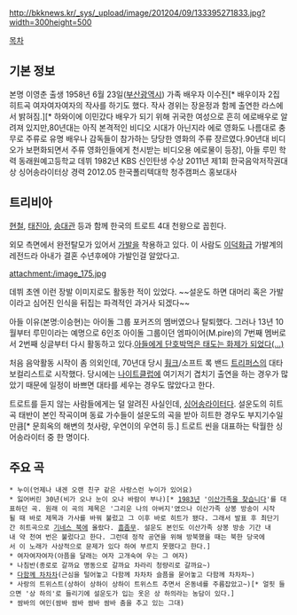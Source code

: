 http://bkknews.kr/_sys/_upload/image/201204/09/133395271833.jpg?width=300height=500

[[목차]]

== 기본 정보 ==
본명 이영춘
출생 1958년 6월 23일([[부산광역시]])
가족 배우자 이수진[* 배우이자 2집 히트곡 여자여자여자의 작사를 하기도 했다. 작사 경위는 장윤정과 함께 출연한 라스에서 밝혀짐.][* 하와이에 이민갔다 배우가 되기 위해 귀국한 여성으로 흔히 에로배우로 알려져 있지만,80년대는 아직 본격적인 비디오 시대가 아닌지라 에로 영화도 나름대로 충무로 주류로 유명 배우나 감독들이 참가하는 당당한 영화의 주류 쟝르였다.90년대 비디오가 보편화되면서 주류 영화인들에게 천시받는 비디오용 에로물이 등장], 아들 루민
학력 동래원예고등학교
데뷔 1982년 KBS 신인탄생
수상 2011년 제1회 한국음악저작권대상 싱어송라이터상
경력 2012.05 한국폴리텍대학 청주캠퍼스 홍보대사

== 트리비아 ==
[[현철]], [[태진아]], [[송대관]] 등과 함께 한국의 트로트 4대 천왕으로 꼽힌다.

외모 측면에서 완전탈모가 있어서 [[가발]]을 착용하고 있다. 이 사람도 [[이덕화]]급 가발계의 레전드라 아내가 결혼 수년후에야 가발인걸 알았다고.

attachment:/image_175.jpg

데뷔 초엔 이런 장발 이미지로도 활동한 적이 있었다. 
~~설운도 하면 대머리 혹은 가발이라고 심어진 인식을 뒤집는 파격적인 과거사 되겠다~~

아들 이유(본명:이승현)는 아이돌 그룹 포커즈의 멤버였으나 탈퇴했다. 그러나 13년 10월부터 루민이라는 예명으로 6인조 아이돌 그룹이던 엠파이어(M.pire)의 7번째 멤버로서 2번째 싱글부터 다시 활동하고 있다.[http://hgc.bestiz.net/zboard/view.php?id=ghm2&page=1&sn1=&divpage=5&sn=off&ss=on&sc=off&select_arrange=headnum&desc=asc&no=27113 아들에게 단호박먹은 태도는 화제가 되었다(...)] 

처음 음악활동 시작이 좀 의외인데, 70년대 당시 [[훵크]]/소프트 록 밴드 [[트리퍼스]]의 대타 보컬리스트로 시작했다. 당시에는 [[나이트클럽]]에 여기저기 겹치기 출연을 하는 경우가 많았기 때문에 일정이 바쁘면 대타를 세우는 경우도 많았다고 한다.

트로트를 듣지 않는 사람들에게는 덜 알려진 사실인데, [[싱어송라이터]]다. 설운도의 히트곡 태반이 본인 작곡이며 동료 가수들이 설운도의 곡을 받아 히트한 경우도 부지기수일 만큼[* 문희옥의 해변의 첫사랑, 우연이의 우연히 등.] 트로트 씬을 대표하는 탁월한 싱어송라이터 중 한 명이다.

== 주요 곡 ==
 * 누이(언제나 내겐 오랜 친구 같은 사랑스런 누이가 있어요)
 * 잃어버린 30년(비가 오나 눈이 오나 바람이 부나)[* [[1983년]] '[[이산가족을 찾습니다]]'를 대표하던 곡. 원래 이 곡의 제목은 '그리운 나의 아버지'였으나 이산가족 상봉 방송이 시작될 때 바로 제목과 가사를 바꿔 불렀고 그 이후 바로 히트가 됐다. 그래서 발표 후 최단기간 히트곡으로 [[기네스 북]]에 올랐다. [[흠좀무]]. 설운도 본인도 이산가족 상봉 방송 기간 내내 약 천여 번은 불렀다고 한다. 그런데 정작 공연을 위해 방북했을 때는 북한 당국에서 이 노래가 사상적으로 문제가 있다 하여 부르지 못했다고 한다.]
 * 여자여자여자(아픔을 달래는 여자 고개숙여 우는 그 여자)
 * 나침반(종로로 갈까요 명동으로 갈까요 차라리 청량리로 갈까요~)
 * [[다함께 차차차]](근심을 털어놓고 다함께 차차차 슬픔을 묻어놓고 다함께 차차차~)
 * 사랑의 트위스트(상하이 상하이 상하이 트위스트 추면서 온동네를 주름잡았고~)[* 얼핏 들으면 '상 하의'로 들리기에 설운도가 입는 옷은 상 하의라는 농담이 있다.]
 * 쌈바의 여인(쌈바 쌈바 쌈바 쌈바 춤을 추고 있는 그대)
